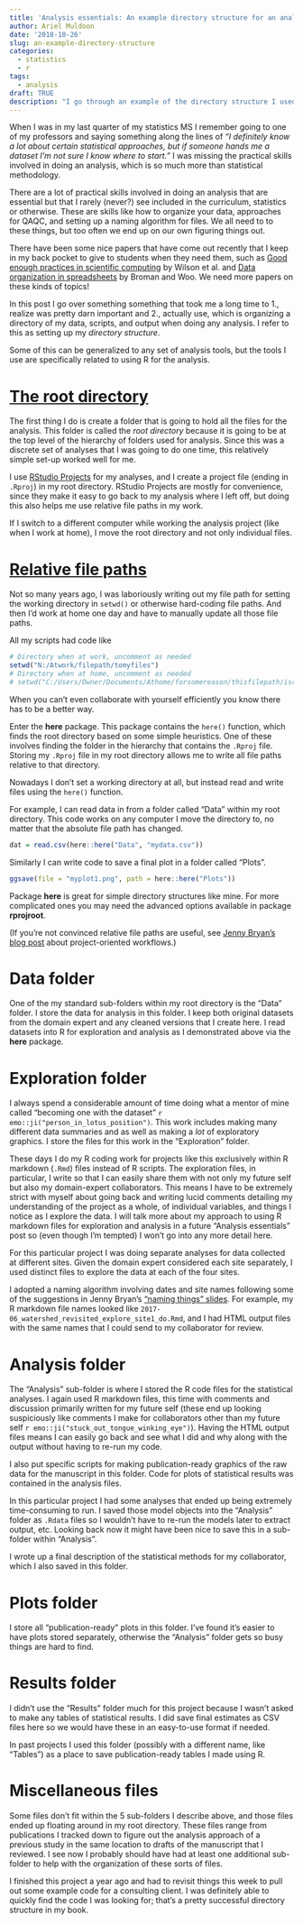 ```yaml
---
title: 'Analysis essentials: An example directory structure for an analysis using R'
author: Ariel Muldoon
date: '2018-10-26'
slug: an-example-directory-structure
categories:
  - statistics
  - r
tags:
  - analysis
draft: TRUE
description: "I go through an example of the directory structure I used to organize my data, analysis scripts, and outputs for a recent collaborative analysis I did using R."
---
```


When I was in my last quarter of my statistics MS I remember going to one of my professors and saying something along the lines of *"I definitely know a lot about certain statistical approaches, but if someone hands me a dataset I'm not sure I know where to start."*  I was missing the practical skills involved in doing an analysis, which is so much more than statistical methodology.

There are a lot of practical skills involved in doing an analysis that are essential but that I rarely (never?) see included in the curriculum, statistics or otherwise.  These are skills like how to organize your data, approaches for QAQC, and setting up a naming algorithm for files.  We all need to to these things, but too often we end up on our own figuring things out.

There have been some nice papers that have come out recently that I keep in my back pocket to give to students when they need them, such as [Good enough practices in scientific computing](https://journals.plos.org/ploscompbiol/article?id=10.1371/journal.pcbi.1005510) by Wilson et al. and [Data organization in spreadsheets](https://peerj.com/preprints/3183/) by Broman and Woo.  We need more papers on these kinds of topics!  

In this post I go over something something that took me a long time to 1., realize was pretty darn important and 2., actually use, which is organizing a directory of my data, scripts, and output when doing any analysis.  I refer to this as setting up my *directory structure*.

Some of this can be generalized to any set of analysis tools, but the tools I use are specifically related to using R for the analysis.  

# [The root directory](#the-root-directory)

The first thing I do is create a folder that is going to hold all the files for the analysis.  This folder is called the *root directory* because it is going to be at the top level of the hierarchy of folders used for analysis.  Since this was a discrete set of analyses that I was going to do one time, this relatively simple set-up worked well for me.

I use [RStudio Projects](https://support.rstudio.com/hc/en-us/articles/200526207-Using-Projects) for my analyses, and I create a project file (ending in `.Rproj`) in my root directory.  RStudio Projects are mostly for convenience, since they make it easy to go back to my analysis where I left off, but doing this also helps me use relative file paths in my work.

If I switch to a different computer while working the analysis project (like when I work at home), I move the root directory and not only individual files.

# [Relative file paths](#relative-file-paths)

Not so many years ago, I was laboriously writing out my file path for setting the working directory in `setwd()` or otherwise hard-coding file paths.  And then I'd work at home one day and have to manually update all those file paths.  

All my scripts had code like

```r
# Directory when at work, uncomment as needed
setwd("N:/Atwork/filepath/tomyfiles")
# Directory when at home, uncomment as needed
# setwd("C:/Users/Owner/Documents/Athome/forsomereason/thisfilepath/isreallylong")
```

When you can't even collaborate with yourself efficiently you know there has to be a better way.  

Enter the **here** package.  This package contains the `here()` function, which finds the root directory based on some simple heuristics.  One of these involves finding the folder in the hierarchy that contains the `.Rproj` file.  Storing my `.Rproj` file in my root directory allows me to write all file paths relative to that directory.  

Nowadays I don't set a working directory at all, but instead read and write files using the `here()` function.

For example, I can read data in from a folder called "Data" within my root directory.  This code works on any computer I move the directory to, no matter that the absolute file path has changed.

```r
dat = read.csv(here::here("Data", "mydata.csv"))
```

Similarly I can write code to save a final plot in a folder called "Plots".

```r
ggsave(file = "myplot1.png", path = here::here("Plots"))
```

Package **here** is great for simple directory structures like mine.  For more complicated ones you may need the advanced options available in package **rprojroot**.

(If you're not convinced relative file paths are useful, see [Jenny Bryan's blog post](https://www.tidyverse.org/articles/2017/12/workflow-vs-script/) about project-oriented workflows.)

# Data folder

One of the my standard sub-folders within my root directory is the "Data" folder.  I store the data for analysis in this folder.  I keep both original datasets from the domain expert and any cleaned versions that I create here.  I read datasets into R for exploration and analysis as I demonstrated above via the **here** package.

# Exploration folder

I always spend a considerable amount of time doing what a mentor of mine called "becoming one with the dataset" `r emo::ji("person_in_lotus_position")`.  This work includes making many different data summaries and as well as making a *lot* of exploratory graphics.  I store the files for this work in the "Exploration" folder.

These days I do my R coding work for projects like this exclusively within R markdown (`.Rmd`) files instead of R scripts.  The exploration files, in particular, I write so that I can easily share them with not only my future self but also my domain-expert collaborators.  This means I have to be extremely strict with myself about going back and writing lucid comments detailing my understanding of the project as a whole, of individual variables, and things I notice as I explore the data.  I will talk more about my approach to using R markdown files for exploration and analysis in a future "Analysis essentials" post so (even though I'm tempted) I won't go into any more detail here.

For this particular project I was doing separate analyses for data collected at different sites.  Given the domain expert considered each site separately, I used distinct files to explore the data at each of the four sites.  

I adopted a naming algorithm involving dates and site names following some of the suggestions in Jenny Bryan's ["naming things" slides](https://speakerdeck.com/jennybc/how-to-name-files).  For example, my R markdown file names looked like `2017-06_watershed_revisited_explore_site1_do.Rmd`, and I had HTML output files with the same names that I could send to my collaborator for review.  

# Analysis folder

The "Analysis" sub-folder is where I stored the R code files for the statistical analyses.  I again used R markdown files, this time with comments and discussion primarily written for my future self (these end up looking suspiciously like comments I make for collaborators other than my future self `r emo::ji("stuck_out_tongue_winking_eye")`).  Having the HTML output files means I can easily go back and see what I did and why along with the output without having to re-run my code.

I also put specific scripts for making publication-ready graphics of the raw data for the manuscript in this folder.  Code for plots of statistical results was contained in the analysis files.  

In this particular project I had some analyses that ended up being extremely time-consuming to run.  I saved those model objects into the "Analysis" folder as `.Rdata` files so I wouldn't have to re-run the models later to extract output, etc.  Looking back now it might have been nice to save this in a sub-folder within "Analysis".

I wrote up a final description of the statistical methods for my collaborator, which I also saved in this folder.  

# Plots folder

I store all "publication-ready" plots in this folder.  I've found it's easier to have plots stored separately, otherwise the "Analysis" folder gets so busy things are hard to find.

# Results folder

I didn't use the "Results" folder much for this project because I wasn't asked to make any tables of statistical results.  I did save final estimates as CSV files here so we would have these in an easy-to-use format if needed.

In past projects I used this folder (possibly with a different name, like "Tables") as a place to save publication-ready tables I made using R.

# Miscellaneous files

Some files don't fit within the 5 sub-folders I describe above, and those files ended up floating around in my root directory.  These files range from publications I tracked down to figure out the analysis approach of a previous study in the same location to drafts of the manuscript that I reviewed.  I see now I probably should have had at least one additional sub-folder to help with the organization of these sorts of files.

I finished this project a year ago and had to revisit things this week to pull out some example code for a consulting client.  I was definitely able to quickly find the code I was looking for; that's a pretty successful directory structure in my book. 
